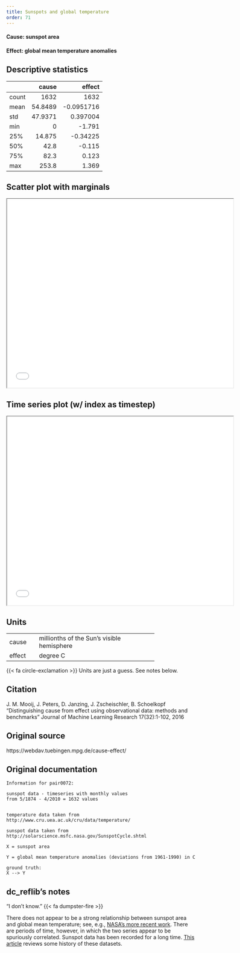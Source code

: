 ```yaml
---
title: Sunspots and global temperature
order: 71
---
```


#### **Cause**: sunspot area
#### **Effect**: global mean temperature anomalies

## Descriptive statistics
|       |     cause |       effect |
|:------|----------:|-------------:|
| count | 1632      | 1632         |
| mean  |   54.8489 |   -0.0951716 |
| std   |   47.9371 |    0.397004  |
| min   |    0      |   -1.791     |
| 25%   |   14.875  |   -0.34225   |
| 50%   |   42.8    |   -0.115     |
| 75%   |   82.3    |    0.123     |
| max   |  253.8    |    1.369     |

## Scatter plot with marginals

```{=html}
<iframe width=600 height=500 src="plots/scatter_0072.html"></iframe>
```

## Time series plot (w/ index as timestep)

```{=html}
<iframe width=600 height=500 src="plots/series_0072.html"></iframe>
```

## Units
+----------+--------------------------------------------+
| cause    | millionths of the Sun's visible hemisphere |
+----------+--------------------------------------------+
| effect   | degree C                                   |
+----------+--------------------------------------------+
{{< fa circle-exclamation >}} Units are just a guess. See notes below.


## Citation
J. M. Mooij, J. Peters, D. Janzing, J. Zscheischler, B. Schoelkopf
"Distinguishing cause from effect using observational data: methods and benchmarks"
Journal of Machine Learning Research 17(32):1-102, 2016

## Original source
https://webdav.tuebingen.mpg.de/cause-effect/

## Original documentation
```
Information for pair0072:

sunspot data - timeseries with monthly values
from 5/1874 - 4/2010 = 1632 values


temperature data taken from 
http://www.cru.uea.ac.uk/cru/data/temperature/

sunspot data taken from
http://solarscience.msfc.nasa.gov/SunspotCycle.shtml

X = sunspot area

Y = global mean temperature anomalies (deviations from 1961-1990) in C

ground truth:
X --> Y
```

## dc_reflib's notes
::: {.callout-note title="Operational Causality"}
"I don't know." {{< fa dumpster-fire >}} 

There does not appear to be a strong relationship between sunspot area and global mean temperature; see, e.g., [NASA's more recent work](https://climate.nasa.gov/climate_resources/189/graphic-temperature-vs-solar-activity/). There are periods of time, however, in which the two series appear to be spuriously correlated. Sunspot data has been recorded for a long time. [This article](https://www.aanda.org/articles/aa/full_html/2020/08/aa37547-20/aa37547-20.html) reviews some history of these datasets.
:::
